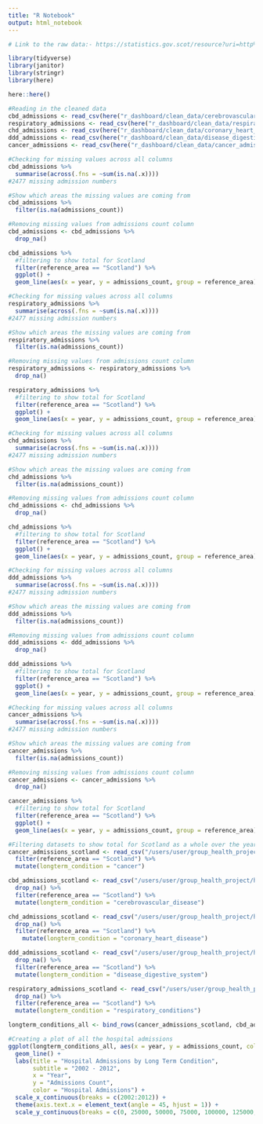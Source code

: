 ```yaml
---
title: "R Notebook"
output: html_notebook
---
```

```r
# Link to the raw data:- https://statistics.gov.scot/resource?uri=http%3A%2F%2Fstatistics.gov.scot%2Fdata%2Fhospital-admissions
```


```r
library(tidyverse)
library(janitor)
library(stringr)
library(here)
```

```r
here::here()
```

```r
#Reading in the cleaned data
cbd_admissions <- read_csv(here("r_dashboard/clean_data/cerebrovascular_disease_admissions.csv"))
respiratory_admissions <- read_csv(here("r_dashboard/clean_data/respiratory_disease_hospital_admissions.csv"))
chd_admissions <- read_csv(here("r_dashboard/clean_data/coronary_heart_disease_admissions.csv"))
ddd_admissions <- read_csv(here("r_dashboard/clean_data/disease_digestive_system_admissions.csv"))
cancer_admissions <- read_csv(here("r_dashboard/clean_data/cancer_admissions.csv"))
```

```r
#Checking for missing values across all columns
cbd_admissions %>% 
  summarise(across(.fns = ~sum(is.na(.x))))
#2477 missing admission numbers
```

```r
#Show which areas the missing values are coming from
cbd_admissions %>% 
  filter(is.na(admissions_count))
```

```r
#Removing missing values from admissions count column
cbd_admissions <- cbd_admissions %>% 
  drop_na()
```

```r
cbd_admissions %>% 
  #filtering to show total for Scotland
  filter(reference_area == "Scotland") %>% 
  ggplot() +
  geom_line(aes(x = year, y = admissions_count, group = reference_area))
```


```r
#Checking for missing values across all columns
respiratory_admissions %>% 
  summarise(across(.fns = ~sum(is.na(.x))))
#2477 missing admission numbers
```

```r
#Show which areas the missing values are coming from
respiratory_admissions %>% 
  filter(is.na(admissions_count))
```

```r
#Removing missing values from admissions count column
respiratory_admissions <- respiratory_admissions %>% 
  drop_na()
```

```r
respiratory_admissions %>% 
  #filtering to show total for Scotland
  filter(reference_area == "Scotland") %>% 
  ggplot() +
  geom_line(aes(x = year, y = admissions_count, group = reference_area))
```


```r
#Checking for missing values across all columns
chd_admissions %>% 
  summarise(across(.fns = ~sum(is.na(.x))))
#2477 missing admission numbers
```

```r
#Show which areas the missing values are coming from
chd_admissions %>% 
  filter(is.na(admissions_count))
```

```r
#Removing missing values from admissions count column
chd_admissions <- chd_admissions %>% 
  drop_na()
```

```r
chd_admissions %>% 
  #filtering to show total for Scotland
  filter(reference_area == "Scotland") %>% 
  ggplot() +
  geom_line(aes(x = year, y = admissions_count, group = reference_area))
```


```r
#Checking for missing values across all columns
ddd_admissions %>% 
  summarise(across(.fns = ~sum(is.na(.x))))
#2477 missing admission numbers
```

```r
#Show which areas the missing values are coming from
ddd_admissions %>% 
  filter(is.na(admissions_count))
```

```r
#Removing missing values from admissions count column
ddd_admissions <- ddd_admissions %>% 
  drop_na()
```

```r
ddd_admissions %>% 
  #filtering to show total for Scotland
  filter(reference_area == "Scotland") %>% 
  ggplot() +
  geom_line(aes(x = year, y = admissions_count, group = reference_area))
```

```r
#Checking for missing values across all columns
cancer_admissions %>% 
  summarise(across(.fns = ~sum(is.na(.x))))
#2477 missing admission numbers
```
```r
#Show which areas the missing values are coming from
cancer_admissions %>% 
  filter(is.na(admissions_count))
```

```r
#Removing missing values from admissions count column
cancer_admissions <- cancer_admissions %>% 
  drop_na()
```

```r
cancer_admissions %>% 
  #filtering to show total for Scotland
  filter(reference_area == "Scotland") %>% 
  ggplot() +
  geom_line(aes(x = year, y = admissions_count, group = reference_area))
```
```r
#Filtering datasets to show total for Scotland as a whole over the years and combining all datasets
cancer_admissions_scotland <- read_csv("/users/user/group_health_project/hospital_admissions_data/clean_data/cancer_admissions.csv") %>% drop_na() %>% 
  filter(reference_area == "Scotland") %>% 
  mutate(longterm_condition = "cancer")

cbd_admissions_scotland <- read_csv("/users/user/group_health_project/hospital_admissions_data/clean_data/cerebrovascular_disease_admissions.csv")  %>% 
  drop_na() %>% 
  filter(reference_area == "Scotland") %>% 
  mutate(longterm_condition = "cerebrovascular_disease")

chd_admissions_scotland <- read_csv("/users/user/group_health_project/hospital_admissions_data/clean_data/coronary_heart_disease_admissions.csv")  %>% 
  drop_na() %>% 
  filter(reference_area == "Scotland") %>%
    mutate(longterm_condition = "coronary_heart_disease")

ddd_admissions_scotland <- read_csv("/users/user/group_health_project/hospital_admissions_data/clean_data/disease_digestive_system_admissions.csv")  %>% 
  drop_na() %>% 
  filter(reference_area == "Scotland") %>% 
  mutate(longterm_condition = "disease_digestive_system")

respiratory_admissions_scotland <- read_csv("/users/user/group_health_project/hospital_admissions_data/clean_data/respiratory_disease_hospital_admissions.csv")  %>% 
  drop_na() %>% 
  filter(reference_area == "Scotland") %>% 
  mutate(longterm_condition = "respiratory_conditions")

longterm_conditions_all <- bind_rows(cancer_admissions_scotland, cbd_admissions_scotland, chd_admissions_scotland, ddd_admissions_scotland, respiratory_admissions_scotland)
```


```r
#Creating a plot of all the hospital admissions
ggplot(longterm_conditions_all, aes(x = year, y = admissions_count, colour = longterm_condition)) +
  geom_line() +
  labs(title = "Hospital Admissions by Long Term Condition",
       subtitle = "2002 - 2012",
       x = "Year",
       y = "Admissions Count",
       color = "Hospital Admissions") +
  scale_x_continuous(breaks = c(2002:2012)) +
  theme(axis.text.x = element_text(angle = 45, hjust = 1)) +
  scale_y_continuous(breaks = c(0, 25000, 50000, 75000, 100000, 125000, 150000, 175000))
```